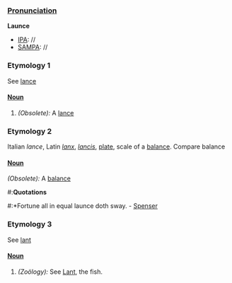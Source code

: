 ===[[Pronunciation]]===
'''Launce'''
*[[IPA]]: //
*[[SAMPA]]: //
===Etymology 1===
See [[lance]]
====[[Noun]]====
#''(Obsolete):'' A [[lance]]
===Etymology 2===
Italian ''lance'', Latin ''[[lanx]]'', ''[[lancis]]'', [[plate]], scale of a [[balance]]. Compare balance 
====[[Noun]]====
''(Obsolete):'' A [[balance]]
#:'''Quotations'''
#:*Fortune all in equal launce doth sway. - [[Spenser]]
===Etymology 3===
See [[lant]]
====[[Noun]]====
#''(Zoölogy):'' See [[Lant]], the fish.